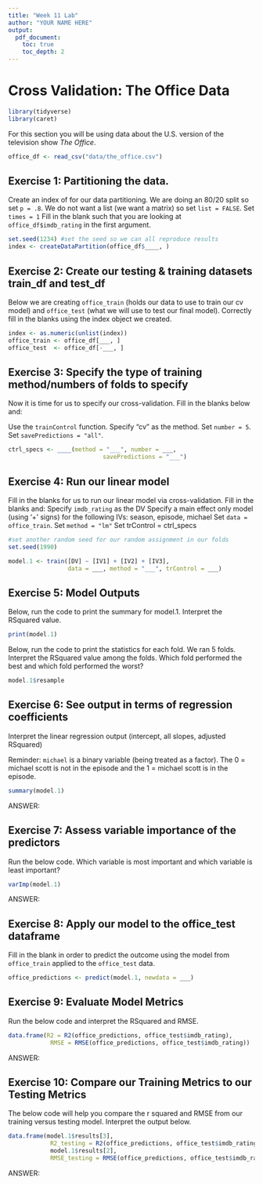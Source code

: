 ```yaml
---
title: "Week 11 Lab"
author: "YOUR NAME HERE"
output:
  pdf_document:
    toc: true
    toc_depth: 2 
---
```


# Cross Validation: The Office Data

```r
library(tidyverse)
library(caret)
```

For this section you will be using data about the U.S. version of the television show *The Office*. 

```r
office_df <- read_csv("data/the_office.csv") 
```


## Exercise 1: Partitioning the data.
Create an index of for our data partitioning. 
We are doing an 80/20 split so set `p = .8`.
We do not want a list (we want a matrix) so set `list = FALSE`.
Set `times = 1`
Fill in the blank such that you are looking at `office_df$imdb_rating` in the first argument.


```r
set.seed(1234) #set the seed so we can all reproduce results
index <- createDataPartition(office_df$____, )
```



## Exercise 2: Create our testing & training datasets train_df and test_df

Below we are creating `office_train` (holds our data to use to train our cv model) and `office_test` (what we will use to test our final model). Correctly fill in the blanks using the index object we created. 

```r
index <- as.numeric(unlist(index))
office_train <- office_df[___, ]
office_test  <- office_df[-___, ]
```

## Exercise 3: Specify the type of training method/numbers of folds to specify

Now it is time for us to specify our cross-validation. Fill in the blanks below and:

Use the `trainControl` function.
Specify "cv" as the method.
Set `number = 5`.
Set `savePredictions = "all"`.

```r
ctrl_specs <- ____(method = "___", number = ___, 
                           savePredictions = "___")
```



## Exercise 4: Run our linear model

Fill in the blanks for us to run our linear model via cross-validation. 
Fill in the blanks and:
Specify `imdb_rating` as the DV
Specify a main effect only model (using '+' signs) for the following IVs: season, episode, michael
Set `data = office_train`.
Set `method = "lm"`
Set trControl = ctrl_specs

```r
#set another random seed for our random assignment in our folds
set.seed(1990)

model.1 <- train([DV] ~ [IV1] + [IV2] + [IV3],
                 data = ___, method = "___", trControl = ___)
```



## Exercise 5: Model Outputs 

Below, run the code to print the summary for model.1. Interpret the RSquared value.

```r
print(model.1)
```


Below, run the code to print the statistics for each fold. We ran 5 folds. Interpret the RSquared value among the folds. Which fold performed the best and which fold performed the worst?

```r
model.1$resample
```

## Exercise 6: See output in terms of regression coefficients

Interpret the linear regression output (intercept, all slopes, adjusted RSquared)

Reminder: `michael` is a binary variable (being treated as a factor). The 0 = michael scott is not in the episode and the 1 = michael scott is in the episode. 

```r
summary(model.1)
```

ANSWER:

## Exercise 7: Assess variable importance of the predictors

Run the below code. Which variable is most important and which variable is least important?

```r
varImp(model.1) 
```

ANSWER:

## Exercise 8: Apply our model to the office_test dataframe

Fill in the blank in order to predict the outcome using the model from `office_train` applied to the `office_test` data.

```r
office_predictions <- predict(model.1, newdata = ___) 
```

## Exercise 9: Evaluate Model Metrics

Run the below code and interpret the RSquared and RMSE.

```r
data.frame(R2 = R2(office_predictions, office_test$imdb_rating),
            RMSE = RMSE(office_predictions, office_test$imdb_rating))

```

ANSWER:

## Exercise 10: Compare our Training Metrics to our Testing Metrics

The below code will help you compare the r squared and RMSE from our training versus testing model. Interpret the output below.

```r
data.frame(model.1$results[3],
            R2_testing = R2(office_predictions, office_test$imdb_rating),
            model.1$results[2],
            RMSE_testing = RMSE(office_predictions, office_test$imdb_rating))

```

ANSWER:
